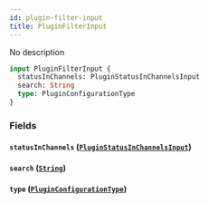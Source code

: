 ```yaml
---
id: plugin-filter-input
title: PluginFilterInput
---
```


No description

```graphql
input PluginFilterInput {
  statusInChannels: PluginStatusInChannelsInput
  search: String
  type: PluginConfigurationType
}
```

### Fields

#### `statusInChannels` ([`PluginStatusInChannelsInput`](../../../developer/api-reference/inputs/plugin-status-in-channels-input))

#### `search` ([`String`](../../../developer/api-reference/scalars/string))

#### `type` ([`PluginConfigurationType`](../../../developer/api-reference/enums/plugin-configuration-type))
